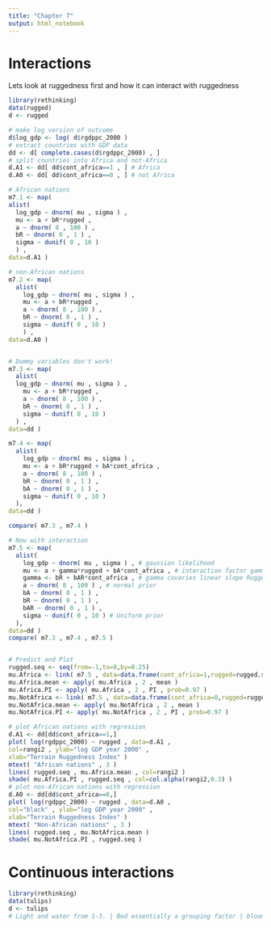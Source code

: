 ```yaml
---
title: "Chapter 7"
output: html_notebook
---
```


# Interactions

Lets look at ruggedness first and how it can interact with ruggedness

```r
library(rethinking)
data(rugged)
d <- rugged

# make log version of outcome
d$log_gdp <- log( d$rgdppc_2000 )
# extract countries with GDP data
dd <- d[ complete.cases(d$rgdppc_2000) , ]
# split countries into Africa and not-Africa
d.A1 <- dd[ dd$cont_africa==1 , ] # Africa
d.A0 <- dd[ dd$cont_africa==0 , ] # not Africa

# African nations
m7.1 <- map(
alist(
  log_gdp ~ dnorm( mu , sigma ) ,
  mu <- a + bR*rugged ,
  a ~ dnorm( 8 , 100 ) ,
  bR ~ dnorm( 0 , 1 ) ,
  sigma ~ dunif( 0 , 10 )
  ) ,
data=d.A1 )

# non-African nations
m7.2 <- map(
  alist(
    log_gdp ~ dnorm( mu , sigma ) ,
    mu <- a + bR*rugged ,
    a ~ dnorm( 8 , 100 ) ,
    bR ~ dnorm( 0 , 1 ) ,
    sigma ~ dunif( 0 , 10 )
    ) ,
data=d.A0 )


# Dummy variables don't work!
m7.3 <- map(
  alist(
  log_gdp ~ dnorm( mu , sigma ) ,
    mu <- a + bR*rugged ,
    a ~ dnorm( 8 , 100 ) ,
    bR ~ dnorm( 0 , 1 ) ,
    sigma ~ dunif( 0 , 10 )
  ) ,
data=dd )

m7.4 <- map(
  alist(
    log_gdp ~ dnorm( mu , sigma ) ,
    mu <- a + bR*rugged + bA*cont_africa ,
    a ~ dnorm( 8 , 100 ) ,
    bR ~ dnorm( 0 , 1 ) ,
    bA ~ dnorm( 0 , 1 ) ,
    sigma ~ dunif( 0 , 10 )
  ),
data=dd )

compare( m7.3 , m7.4 )

# Now with interaction
m7.5 <- map(
  alist(
    log_gdp ~ dnorm( mu , sigma ) , # gaussian likelihood
    mu <- a + gamma*rugged + bA*cont_africa , # interaction factor gamma
    gamma <- bR + bAR*cont_africa , # gamma covaries linear slope Ruggedned per continent
    a ~ dnorm( 8 , 100 ) , # normal prior
    bA ~ dnorm( 0 , 1 ) , 
    bR ~ dnorm( 0 , 1 ) ,
    bAR ~ dnorm( 0 , 1 ) ,
    sigma ~ dunif( 0 , 10 ) # Uniform prior
  ),
data=dd )
compare( m7.3 , m7.4 , m7.5 )


# Predict and Plot
rugged.seq <- seq(from=-1,to=8,by=0.25) 
mu.Africa <- link( m7.5 , data=data.frame(cont_africa=1,rugged=rugged.seq) )
mu.Africa.mean <- apply( mu.Africa , 2 , mean )
mu.Africa.PI <- apply( mu.Africa , 2 , PI , prob=0.97 )
mu.NotAfrica <- link( m7.5 , data=data.frame(cont_africa=0,rugged=rugged.seq) )
mu.NotAfrica.mean <- apply( mu.NotAfrica , 2 , mean )
mu.NotAfrica.PI <- apply( mu.NotAfrica , 2 , PI , prob=0.97 )

# plot African nations with regression
d.A1 <- dd[dd$cont_africa==1,]
plot( log(rgdppc_2000) ~ rugged , data=d.A1 ,
col=rangi2 , ylab="log GDP year 2000" ,
xlab="Terrain Ruggedness Index" )
mtext( "African nations" , 3 )
lines( rugged.seq , mu.Africa.mean , col=rangi2 )
shade( mu.Africa.PI , rugged.seq , col=col.alpha(rangi2,0.3) )
# plot non-African nations with regression
d.A0 <- dd[dd$cont_africa==0,]
plot( log(rgdppc_2000) ~ rugged , data=d.A0 ,
col="black" , ylab="log GDP year 2000" ,
xlab="Terrain Ruggedness Index" )
mtext( "Non-African nations" , 3 )
lines( rugged.seq , mu.NotAfrica.mean )
shade( mu.NotAfrica.PI , rugged.seq )

```


# Continuous interactions 

```r

library(rethinking)
data(tulips)
d <- tulips
# Light and water from 1-3. | Bed essentially a grouping factor | blooms the response

```

